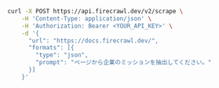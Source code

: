 ```bash cURL
curl -X POST https://api.firecrawl.dev/v2/scrape \
    -H 'Content-Type: application/json' \
    -H 'Authorization: Bearer <YOUR_API_KEY>' \
    -d '{
      "url": "https://docs.firecrawl.dev/",
      "formats": [{
        "type": "json",
        "prompt": "ページから企業のミッションを抽出してください。"
      }]
    }'
```
